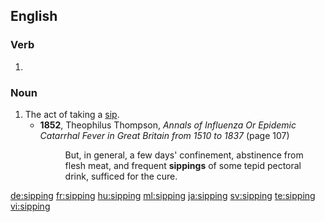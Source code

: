 ==English==

===Verb===
{{head|en|present participle}}

# {{present participle of|sip|lang=en}}

===Noun===
{{en-noun}}

# The act of taking a [[sip]].
#* '''1852''', Theophilus Thompson, ''Annals of Influenza Or Epidemic Catarrhal Fever in Great Britain from 1510 to 1837'' (page 107)
#*: But, in general, a few days' confinement, abstinence from flesh meat, and frequent '''sippings''' of some tepid pectoral drink, sufficed for the cure.

[[de:sipping]]
[[fr:sipping]]
[[hu:sipping]]
[[ml:sipping]]
[[ja:sipping]]
[[sv:sipping]]
[[te:sipping]]
[[vi:sipping]]